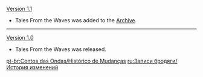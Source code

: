 {{Change History/Header}}
[[Version 1.1]]
* Tales From the Waves was added to the [[Archive]].
----
[[Version 1.0]]
* Tales From the Waves was released.
<noinclude>


[[pt-br:Contos das Ondas/Histórico de Mudanças]]
[[ru:Записи бродяги/История изменений]]
</noinclude>